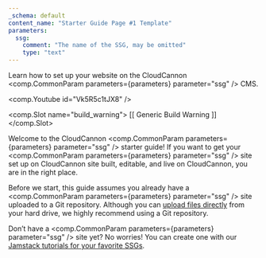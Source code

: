 ```yaml
---
_schema: default
content_name: "Starter Guide Page #1 Template"
parameters:
  ssg:
    comment: "The name of the SSG, may be omitted"
    type: "text"     
---
```


Learn how to set up your website on the CloudCannon <comp.CommonParam parameters={parameters} parameter="ssg" /> CMS.

<comp.Youtube id="Vk5R5c1tJX8" />

<comp.Slot name="build_warning">
  [[ Generic Build Warning ]]
</comp.Slot>

Welcome to the CloudCannon <comp.CommonParam parameters={parameters} parameter="ssg" /> starter guide! If you want to get your <comp.CommonParam parameters={parameters} parameter="ssg" /> site set up on CloudCannon site built, editable, and live on CloudCannon, you are in the right place.

Before we start, this guide assumes you already have a <comp.CommonParam parameters={parameters} parameter="ssg" /> site uploaded to a Git repository. Although you can [upload files directly](https://cloudcannon.com/documentation/articles/add-files-with-direct-upload/) from your hard drive, we highly recommend using a Git repository.

Don’t have a <comp.CommonParam parameters={parameters} parameter="ssg" /> site yet? No worries! You can create one with our [Jamstack tutorials for your favorite SSGs](https://cloudcannon.com/tutorials/).
